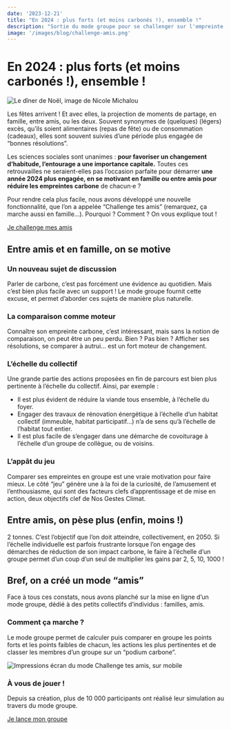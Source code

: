 ```yaml
---
date: '2023-12-21'
title: "En 2024 : plus forts (et moins carbonés !), ensemble !"
description: "Sortie du mode groupe pour se challenger sur l'empreinte carbone, en famille ou entre amis."
image: '/images/blog/challenge-amis.png'
---
```

# En 2024 : plus forts (et moins carbonés !), ensemble !

![Le dîner de Noël, image de Nicole Michalou](/images/blog/pexels-nicole-michalou-diner-noel.jpg)

Les fêtes arrivent ! Et avec elles, la projection de moments de partage, en famille, entre amis, ou les deux. Souvent synonymes de (quelques) (légers) excès, qu’ils soient alimentaires (repas de fête) ou de consommation (cadeaux), elles sont souvent suivies d’une période plus engagée de “bonnes résolutions”. 

Les sciences sociales sont unanimes : **pour favoriser un changement d’habitude, l’entourage a une importance capitale.** Toutes ces retrouvailles ne seraient-elles pas l’occasion parfaite pour démarrer **une année 2024 plus engagée, en se motivant en famille ou entre amis pour réduire les empreintes carbone** de chacun⋅e ?

Pour rendre cela plus facile, nous avons développé une nouvelle fonctionnalité, que l’on a appelée “Challenge tes amis” (remarquez, ça marche aussi en famille…). Pourquoi ? Comment ? On vous explique tout !

<div className="text-center"> 
    <a href="https://nosgestesclimat.fr/amis/creer" className="transition-colors !text-white bg-primary-500 border-2 border-primary-500 shadow-sm hover:text-white hover:bg-primary-700 inline-flex items-center whitespace-nowrap rounded-md font-bold no-underline transition-colors focus:outline-none focus:ring-2 focus:ring-primary-700 focus:ring-offset-3 aria-disabled:opacity-50 transition-color !p-4 mx-auto">Je challenge mes amis</a>
</div>

## Entre amis et en famille, on se motive

### Un nouveau sujet de discussion

Parler de carbone, c’est pas forcément une évidence au quotidien. Mais c’est bien plus facile avec un support ! Le mode groupe fournit cette excuse, et permet d’aborder ces sujets de manière plus naturelle.

### La comparaison comme moteur

Connaître son empreinte carbone, c’est intéressant, mais sans la notion de comparaison, on peut être un peu perdu. Bien ? Pas bien ? Afficher ses résolutions, se comparer à autrui… est un fort moteur de changement. 

### L’échelle du collectif

Une grande partie des actions proposées en fin de parcours est bien plus pertinente à l’échelle du collectif. Ainsi, par exemple :

- Il est plus évident de réduire la viande tous ensemble, à l’échelle du foyer.
- Engager des travaux de rénovation énergétique à l’échelle d’un habitat collectif (immeuble, habitat participatif…) n’a de sens qu’à l’échelle de l’habitat tout entier.
- Il est plus facile de s’engager dans une démarche de covoiturage à l’échelle d’un groupe de collègue, ou de voisins.

### L’appât du jeu

Comparer ses empreintes en groupe est une vraie motivation pour faire mieux. Le côté “jeu” génère une à la foi de la curiosité, de l’amusement et l’enthousiasme, qui sont des facteurs clefs d’apprentissage et de mise en action, deux objectifs clef de Nos Gestes Climat. 

## Entre amis, on pèse plus (enfin, moins !)

2 tonnes. C’est l’objectif que l’on doit atteindre, collectivement, en 2050. Si l’échelle individuelle est parfois frustrante lorsque l’on engage des démarches de réduction de son impact carbone, le faire à l’échelle d’un groupe permet d’un coup d’un seul de multiplier les gains par 2, 5, 10, 1000 !

## Bref, on a créé un mode “amis”

Face à tous ces constats, nous avons planché sur la mise en ligne d’un mode groupe, dédié à des petits collectifs d’individus : familles, amis. 

### Comment ça marche ?

Le mode groupe permet de calculer puis comparer en groupe les points forts et les points faibles de chacun, les actions les plus pertinentes et de classer les membres d’un groupe sur un “podium carbone”.

![Impressions écran du mode Challenge tes amis, sur mobile](/images/blog/challenge-amis.png)

### À vous de jouer !

Depuis sa création, plus de 10 000 participants ont réalisé leur simulation au travers du mode groupe.

<div className="text-center"> 
    <a href="https://nosgestesclimat.fr/amis/creer" className="transition-colors !text-white bg-primary-500 border-2 border-primary-500 shadow-sm hover:text-white hover:bg-primary-700 inline-flex items-center whitespace-nowrap rounded-md font-bold no-underline transition-colors focus:outline-none focus:ring-2 focus:ring-primary-700 focus:ring-offset-3 aria-disabled:opacity-50 transition-color !p-4 mx-auto">Je lance mon groupe</a>
</div>
